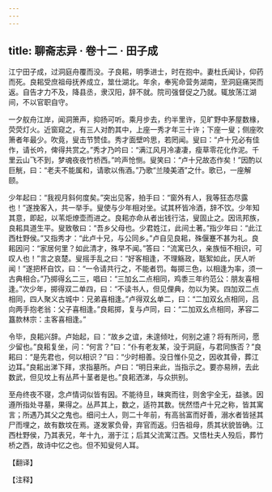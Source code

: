 ```yaml
---
---
---
```

title: 聊斋志异 · 卷十二 · 田子成
---

江宁田子成，过洞庭舟覆而没。子良耜，明季进士，时在抱中。妻杜氏闻讣，仰药而死。良耜受庶祖母抚养成立，筮仕湖北。年余，奉宪命营务湖南，至洞庭痛哭而返。自告才力不及，降县丞，隶汉阳，辞不就。院司强督促之乃就。辄放荡江湖间，不以官职自守。

一夕舣舟江岸，闻洞箫声，抑扬可听。乘月步去，约半里许，见旷野中茅屋数椽，荧荧灯火。近窗窥之，有三人对酌其中，上座一秀才年三十许；下座一叟；侧座吹箫者年最少。吹竟，叟击节赞佳。秀才面壁吟思，若罔闻。叟曰：“卢十兄必有佳作，请长吟，俾得共赏之。”秀才乃吟曰：“满江风月冷凄凄，瘦草零花化作泥。千里云山飞不到，梦魂夜夜竹桥西。”吟声怆恻。叟笑曰：“卢十兄故态作矣！”因酌以巨觥，曰：“老夫不能属和，请歌以侑酒。”乃歌“兰陵美酒”之什。歌已，一座解颐。

少年起曰：“我视月斜何度矣。”突出见客，拍手曰：“窗外有人，我等狂态尽露也！”遂挽客入，共一举手。叟使与少年相对坐。试其杯皆冷酒，辞不饮。少年知其意，即起，以苇炬燎壶而进之。良耜亦命从者出钱行沽，叟固止之。因讯邦族，良耜具道生平。叟致敬曰：“吾乡父母也。少君姓江，此间土著。”指少年曰：“此江西杜野侯。”又指秀才：“此卢十兄，与公同乡。”卢自见良耜，殊偃蹇不甚为礼。良耜因问：“家居何里？如此清才，殊早不闻。”答曰：“流寓已久，亲族恒不相识，可叹人也！”言之哀楚。叟摇手乱之曰：“好客相逢，不理觞政，聒絮如此，厌人听闻！”遂把杯自饮，曰：“一令请共行之，不能者罚。每掷三色，以相逢为率，须一古典相合。”乃掷得幺二三，唱曰：“三加幺二点相同，鸡黍三年约范公：朋友喜相逢。”次少年，掷得双二单四，曰：“不读书人，但见俚典，勿以为笑。四加双二点相同，四人聚义古城中：兄弟喜相逢。”卢得双幺单二，曰：“二加双幺点相同，吕向两手抱老翁：父子喜相逢。”良耜掷，复与卢同，曰：“二加双幺点相同，茅容二簋款林宗：主客喜相逢。”

令毕，良耜兴辞。卢始起，曰：“故乡之谊，未遑倾吐，何别之遽？将有所问，愿少留也。”良耜复坐，问：“何言？”曰：“仆有老友某，没于洞庭，与君同族否？”良耜曰：“是先君也，何以相识？”曰：“少时相善。没日惟仆见之，因收其骨，葬江边耳。”良耜出涕下拜，求指墓所。卢曰：“明日来此，当指示之。要亦易辨，去此数武，但见坟上有丛芦十茎者是也。”良耜洒涕，与众拱别。

至舟终夜不寝，念卢情词似皆有因。不能待旦，昧爽而往，则舍宇全无，益骇。因遵所指处寻墓，果得之。丛芦其上，数之，适符其数。恍然悟卢十兄之称，皆其寓言；所遇乃其父之鬼也。细问土人，则二十年前，有高翁富而好善，溺水者皆拯其尸而埋之，故有数坟在焉。遂发冢负骨，弃官而返。归告祖母，质其状貌皆确。江西杜野侯，乃其表兄，年十九，溺于江；后其父流寓江西。又悟杜夫人殁后，葬竹桥之西，故诗中忆之也。但不知叟何人耳。

【翻译】

【注释】

